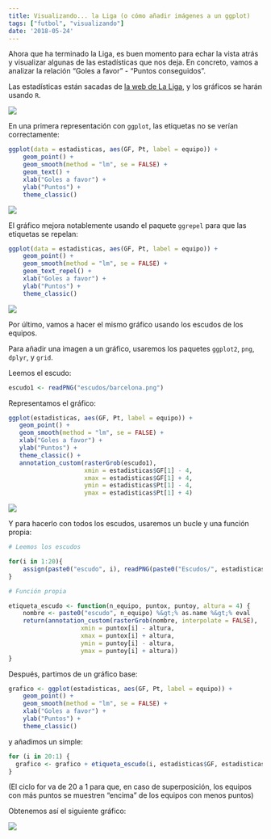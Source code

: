 ---
title: Visualizando... la Liga (o cómo añadir imágenes a un ggplot)
tags: ["futbol", "visualizando"]
date: '2018-05-24'
---

<p>Ahora que ha terminado la Liga, es buen momento para echar la vista atrás y
 visualizar algunas de las estadísticas que nos deja. En concreto, vamos a analizar la relación “Goles a favor” - “Puntos conseguidos”.

Las estadísticas están sacadas de [la web de La Liga](http://www.laliga.es/laliga-santander), y los gráficos se harán usando `R`.  

![](https://78.media.tumblr.com/cc0203b842d7ee58795418324bac8df5/tumblr_inline_pah2blXhWX1qemyzq_1280.png)

En una primera representación con `ggplot`, las etiquetas no se verían correctamente:

```{r eval = FALSE}
ggplot(data = estadisticas, aes(GF, Pt, label = equipo)) +
    geom_point() + 
    geom_smooth(method = "lm", se = FALSE) +
    geom_text() + 
    xlab("Goles a favor") +
    ylab("Puntos") + 
    theme_classic()
```

![](\posts\20180524_vis_laliga\GF_Pt_ggplot.svg)

El gráfico mejora notablemente usando el paquete `ggrepel` para que las etiquetas se repelan:

```{r eval = FALSE}
ggplot(data = estadisticas, aes(GF, Pt, label = equipo)) +
    geom_point() +  
    geom_smooth(method = "lm", se = FALSE) + 
    geom_text_repel() + 
    xlab("Goles a favor") +
    ylab("Puntos") + 
    theme_classic()
```

![](\posts\20180524_vis_laliga\GF_Pt_ggrepel.svg)

Por último, vamos a hacer el mismo gráfico usando los escudos de los equipos.

Para añadir una imagen a un gráfico, usaremos los paquetes `ggplot2`, `png`, `dplyr`, y `grid`.

Leemos el escudo:
```{r eval = FALSE}
escudo1 <- readPNG("escudos/barcelona.png")
```

Representamos el gráfico:

```{r eval = FALSE}
ggplot(estadisticas, aes(GF, Pt, label = equipo)) +
   geom_point() +  
   geom_smooth(method = "lm", se = FALSE) +
   xlab("Goles a favor") +
   ylab("Puntos") +
   theme_classic() +
   annotation_custom(rasterGrob(escudo1),
                     xmin = estadisticas$GF[1] - 4,
                     xmax = estadisticas$GF[1] + 4,
                     ymin = estadisticas$Pt[1] - 4,
                     ymax = estadisticas$Pt[1] + 4)
```
 

![](\posts\20180524_vis_laliga\GF_Pt_solo_un_escudo.svg)

Y para hacerlo con todos los escudos, usaremos un bucle y una función propia:

```{r eval = FALSE}
# Leemos los escudos 

for(i in 1:20){
    assign(paste0("escudo", i), readPNG(paste0("Escudos/", estadisticas$equipo[i], ".png")))
}

# Función propia

etiqueta_escudo <- function(n_equipo, puntox, puntoy, altura = 4) {
    nombre <- paste0("escudo", n_equipo) %&gt;% as.name %&gt;% eval
    return(annotation_custom(rasterGrob(nombre, interpolate = FALSE),
                    xmin = puntox[i] - altura,
                    xmax = puntox[i] + altura,
                    ymin = puntoy[i] - altura,
                    ymax = puntoy[i] + altura))
}
```
Después, partimos de un gráfico base:

```{r eval = FALSE}
grafico <- ggplot(estadisticas, aes(GF, Pt, label = equipo)) + 
    geom_point() +  
    geom_smooth(method = "lm", se = FALSE) + 
    xlab("Goles a favor") + 
    ylab("Puntos") + 
    theme_classic()
```

y añadimos un simple:

```{r eval = FALSE}
for (i in 20:1) {
  grafico <- grafico + etiqueta_escudo(i, estadisticas$GF, estadisticas$Pt)
}
```

(El ciclo for va de 20 a 1 para que, en caso de superposición, los equipos con más puntos se muestren “encima” de los equipos con menos puntos)

Obtenemos así el siguiente gráfico:  

![](\posts\20180524_vis_laliga\GF_Pt.svg)

